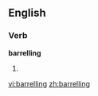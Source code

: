 ==English==

===Verb===
'''barrelling'''

# {{present participle of|[[barrel]]}}

[[vi:barrelling]]
[[zh:barrelling]]